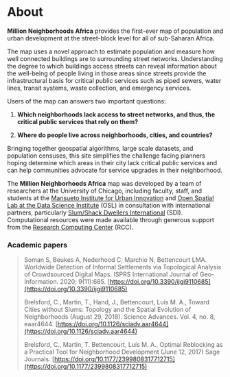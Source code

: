 # About

**Million Neighborhoods Africa** provides the first-ever map of population and urban development at the street-block level for all of sub-Saharan Africa.

The map uses a novel approach to estimate population and measure how well connected buildings are to surrounding street networks. Understanding the degree to which buildings access streets can reveal information about the well-being of people living in those areas since streets provide the infrastructural basis for critical public services such as piped sewers, water lines, transit systems, waste collection, and emergency services.

Users of the map can answers two important questions:

1) **Which neighborhoods lack access to street networks, and thus, the critical public services that rely on them?**

2) **Where do people live across neighborhoods, cities, and countries?**

Bringing together geospatial algorithms, large scale datasets, and population censuses, this site simplifies the challenge facing planners hoping determine which areas in their city lack critical public services and can help communities advocate for service upgrades in their neighborhood.

The **Million Neighborhoods Africa** map was developed by a team of researchers at the University of Chicago, including faculty, staff, and students at the [Mansueto Institute for Urban Innovation](https://miurban.uchicago.edu/) and [Open Spatial Lab at the Data Science Institute](https://openspatial.io/) (OSL) in consultation with international partners, particularly [Slum/Shack Dwellers International](https://sdinet.org/) (SDI). Computational resources were made available through generous support from the [Research Computing Center](https://rcc.uchicago.edu/) (RCC).

### Academic papers

>Soman S, Beukes A, Nederhood C, Marchio N, Bettencourt LMA. Worldwide Detection of Informal Settlements via Topological Analysis of Crowdsourced Digital Maps. ISPRS International Journal of Geo-Information. 2020; 9(11):685. [https://doi.org/10.3390/ijgi9110685](https://doi.org/10.3390/ijgi9110685)
>
>Brelsford, C., Martin, T., Hand, J., Bettencourt, Luís M. A., Toward Cities without Slums: Topology and the Spatial Evolution of Neighborhoods (August 29, 2018). Science Advances. Vol. 4, no. 8, eaar4644. [https://doi.org/10.1126/sciadv.aar4644](https://doi.org/10.1126/sciadv.aar4644)
>
>Brelsford, C., Martin, T. Bettencourt, Luís M. A., Optimal Reblocking as a Practical Tool for Neighborhood Development (June 12, 2017) Sage Journals. [https://doi.org/10.1177/2399808317712715](https://doi.org/10.1177/2399808317712715)
